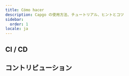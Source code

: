 ```yaml
---
title: Cómo hacer
description: Capgo の使用方法、チュートリアル、ヒントとコツ
sidebar:
  order: 1
locale: ja
---
```



<LinkCard
	title="Capgoでのバージョンの仕組み"
	description="capgoapp"
	href="https://capgoapp/blog/how-version-work-in-capgo/"
/>

<LinkCard
	title="Capgoでメジャーバージョンをリリースする方法"
	description="capgoapp"
	href="https://capgoapp/blog/how-to-release-major-version-in-capgo/"
/>

<LinkCard
	title="特定のユーザーまたはグループに特定のアップデートを送信する方法"
	description="capgoapp"
	href="https://capgoapp/blog/how-to-send-specific-version-to-users/"
/>


## CI / CD


<LinkCard
	title="GitHub Actionsによる自動ビルドとリリース"
	description="capgoapp"
	href="https://capgoapp/blog/how-version-work-in-capgo/"
/>

<LinkCard
	title="GitHub Actionsで開発版と本番版のビルドを管理する"
	description="capgoapp"
	href="https://capgoapp/blog/automatic-build-and-release-with-github-actions/"
/>

## コントリビューション


<LinkCard
	title="Capgoオープンソースへの貢献"
	description="githubcom"
	href="https://githubcom/Cap-go/capgo/blob/main/CONTRIBUTINGmd"
/>